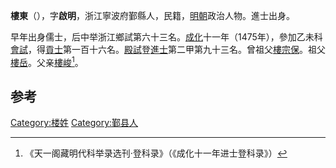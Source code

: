 '''樓東'''（{{bd|1453年||？}}），字'''啟明'''，浙江寧波府鄞縣人，民籍，[[明朝|明朝]]政治人物。進士出身。

早年出身儒士，后中举浙江鄉試第六十三名。[[成化|成化]]十一年（1475年），參加乙未科[[會試|會試]]，得[[貢士|貢士]]第一百十六名。[[殿試|殿試]]登[[進士|進士]]第二甲第九十三名。曾祖父[[樓宗保|樓宗保]]。祖父[[樓岳|樓岳]]。父亲[[樓峻|樓峻]]<ref>《天一阁藏明代科举录选刊·登科录》（《成化十一年进士登科录》）</ref>。

==参考==
{{reflist}}
{{明朝人物小作品}}
{{成化十一年乙未科殿試金榜}}

[[Category:楼姓|Category:楼姓]]
[[Category:鄞县人|Category:鄞县人]]